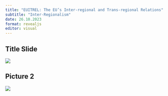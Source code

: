 ```yaml
---
title: "EUITREL: The EU’s Inter-regional and Trans-regional Relations"
subtitle: "Inter-Regionalism"
date: 26.10.2023
format: revealjs
editor: visual
---
```


## Title Slide

![](/lecture/images/2023-2024%20Autumn/Hakan%20Mehmetcik%202023%20Autumn%204/HM%204.png)

## Picture 2

![](/lecture/images/2023-2024%20Autumn/Hakan%20Mehmetcik%202023%20Autumn%204/WhatsApp%20Image%202023-12-10%20at%201.22.21%20AM.jpeg)
